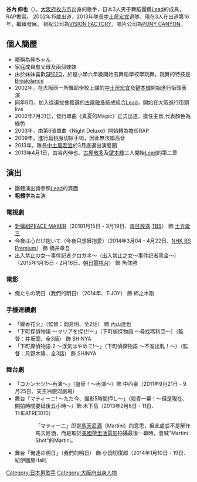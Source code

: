 {{BLP unsourced|time=2021-02-09T00:11:27+00:00}}
{{noteTA
|G1=JP Show}}
{{藝人
| 姓名       = 谷内伸也（たにうち しんや）
|type=男歌手
| 羅馬拼音   = Taniushi Shinya
| 出生日期   = {{birth date and age|1987|9|23}}
| 國籍       = {{JPN}}
| 出生地點   = {{JPN}}[[大阪府|大阪府]][[枚方市|枚方市]]
| 音樂類型   = [[J-POP|J-POP]]
| 職業       = [[歌手|歌手]]、[[演員|演員]]、[[偶像|偶像]]
| 活躍年代   = 2002年至今
| 經紀公司   = [[VISION_FACTORY|VISION FACTORY]]
| 唱片公司   = [[PONY_CANYON|PONY CANYON]]
}}

'''谷內 伸也'''（{{bd|1987年|9月23日}}），[[大阪府|大阪府]][[枚方市|枚方市]]出身的歌手，日本3人男子舞蹈團體[[Lead|Lead]]的成員，RAP擔當。 2002年15歲出道，2013年隊長[[中土居宏宜|中土居宏宜]]退隊，現在3人在出道第16年，繼續發展。 經紀公司為[[VISION_FACTORY|VISION FACTORY]]，唱片公司為[[PONY_CANYON|PONY CANYON]]。

==個人簡歷==
* 暱稱為伸ちゃん
*家庭成員有父母及兩個妹妹
* 由於妹妹喜歡[[SPEED|SPEED]]，於是小學六年級開始去舞蹈學校學跳舞，跳舞的特技是[[地板舞|Breakdance]]
* 2002年，在大阪同一所舞蹈學校上課的[[中土居宏宜|中土居宏宜]]及[[鍵本輝|鍵本輝]]開始進行街頭表演
* 同年6月，加入從選拔會獲選的[[古屋敬多|古屋敬多]]結成組合[[Lead|Lead]]，開始在大阪進行街頭live
* 2002年7月31日，發行單曲《真夏的Magic》正式出道，擔任主音,代表顏色為綠色
* 2003年，由第6張單曲《Night Deluxe》開始轉為擔任RAP
* 2009年，進行扁桃腺切除手術，因此無法唱高音
* 2013年，隊長[[中土居宏宜|中土居宏宜]]於3月底退出演藝圈
* 2013年4月1日，由谷內伸也、[[古屋敬多|古屋敬多]]及[[鍵本輝|鍵本輝]]三人開始[[Lead|Lead]]的第二章

==演出==
*團體演出請參照[[lead#演出|Lead]]的頁面
*'''粗體字'''為主演

===電視劇===
* [[PEACE_MAKER鐵#電視劇|新撰組PEACE MAKER]]（20101月15日 - 3月19日、[[每日放送|每日放送]]·[[TBS|TBS]]） 飾 [[土方歲三|土方歲三]]
* 今夜は心だけ抱いて（今夜只想擁抱愛）（2014年3月04 - 4月22日、[[NHK_BS_Premium|NHK BS Premium]]） 飾 橋井章吾
* 出入禁止の女〜事件記者クロガネ〜（出入禁止之女～事件記者黑金～）（2015年1月15日 - 2月16日、[[朝日電視台|朝日電視台]]） 飾 魚住勝

===電影===
* 俺たちの明日（我們的明日）（2014年、T·JOY） 飾 柿之木剛

===手機連續劇===
*「線香花火」（監督：岡島明、全2話） 飾 內山達也
*「下町探偵物語 〜マリアを探せ!〜」（下町偵探物語 〜尋找瑪利亞～）（監督：井坂聰、全3話） 飾 SHINYA
*「下町探偵物語 2 〜浮気はやめて!〜」（下町偵探物語 〜不准出軋！～）（監督：月野木隆、全3話） 飾 SHINYA

===舞台劇===
* 「コカンセツ!～再演～」（盤骨！～再演～）飾 中西豪（2011年9月21日 - 9月25日、天王洲銀河劇場）
* 舞台「マティーニ! 〜ただ今、撮影5時間押し〜」（殺青一幕！～但是現在、開拍時間要延後五小時～）飾 木下岳（2013年2月6日 - 11日、THEATRE1010）
::「マティーニ」即是[[乾馬丁尼|馬天尼酒]]（Martini）的意思，但此處並不是解作馬天尼酒，而是取於[[美國|美國]][[荷里活電影|荷里活電影]]拍攝最後一幕時，會喊"Martini Shot"的Martini。
* 舞台「俺達の明日」（我們的明日） 飾 小田切俊郎（2014年1月10日 - 19日、紀伊國屋Hall）


{{DEFAULTSORT:Taniushi Shinya}}
[[Category:日本男歌手|Category:日本男歌手]]
[[Category:大阪府出身人物|Category:大阪府出身人物]]